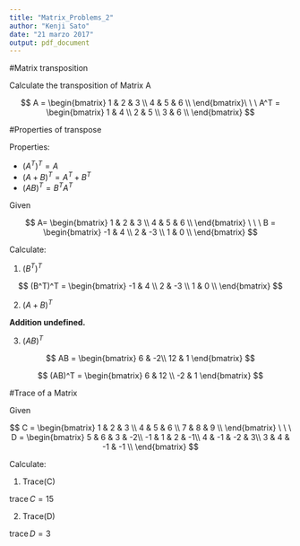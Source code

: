 ```yaml
---
title: "Matrix_Problems_2"
author: "Kenji Sato"
date: "21 marzo 2017"
output: pdf_document
---
```


#Matrix transposition

Calculate the transposition of Matrix A

$$
A = 
\begin{bmatrix}
 1 & 2 & 3 \\
 4 & 5 & 6 \\
\end{bmatrix}\ \ \
A^T =
\begin{bmatrix}
 1 & 4 \\
 2 & 5 \\
 3 & 6 \\
\end{bmatrix}
$$

#Properties of transpose

Properties:

+ $(A^T)^{T} = A$
+ $(A + B)^{T} = A^{T} + B^{T}$
+ $(AB)^{T} = B^{T}A^{T}$ 

Given

$$
A=
\begin{bmatrix}
 1 & 2 & 3 \\
 4 & 5 & 6 \\
\end{bmatrix} \ \ \
B = 
\begin{bmatrix}
 -1 & 4 \\
 2 & -3 \\
 1 & 0 \\
\end{bmatrix}
$$

Calculate:

1) $(B^T)^{T}$

$$
(B^T)^T = 
\begin{bmatrix}
 -1 & 4 \\
 2 & -3 \\
 1 & 0 \\
\end{bmatrix}
$$


2) $(A + B)^{T}$

**Addition undefined.**

3) $(AB)^{T}$

$$
AB = 
\begin{bmatrix}
  6 & -2\\
  12  & 1
\end{bmatrix}
$$

$$
(AB)^T 
=
\begin{bmatrix}
  6 & 12 \\
  -2 & 1
\end{bmatrix}
$$


#Trace of a Matrix

Given 

$$
C =
\begin{bmatrix}
 1 & 2 & 3 \\
 4 & 5 & 6 \\
 7 & 8 & 9 \\
\end{bmatrix} \ \ \
D = 
\begin{bmatrix}
 5 & 6 & 3 & -2\\
 -1 & 1 & 2 & -1\\
 4 & -1 & -2 & 3\\
 3 & 4 & -1 & -1 \\
\end{bmatrix}
$$

Calculate:

1) Trace(C)

$\operatorname{trace} C = 15$

2) Trace(D)

$\operatorname{trace} D = 3$
